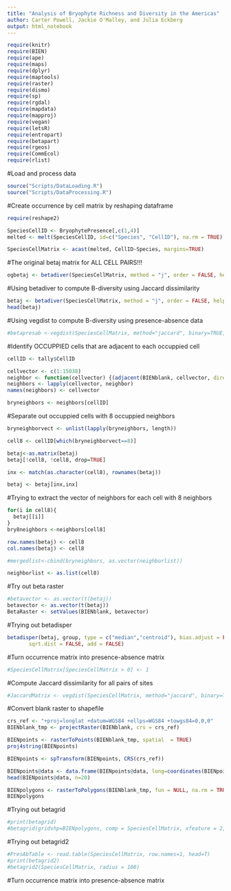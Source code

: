 ```yaml
---
title: "Analysis of Bryophyte Richness and Diversity in the Americas"
author: Carter Powell, Jackie O'Malley, and Julia Eckberg
output: html_notebook
---
```


```r
require(knitr)
require(BIEN)
require(ape)
require(maps)
require(dplyr)
require(maptools)
require(raster)
require(dismo)
require(sp)
require(rgdal)
require(mapdata)
require(mapproj)
require(vegan)
require(letsR)
require(entropart)
require(betapart)
require(rgeos)
require(CommEcol)
require(rlist)
```

#Load and process data
```r
source("Scripts/DataLoading.R")
source("Scripts/DataProcessing.R")
```


#Create occurrence by cell matrix by reshaping dataframe
```r
require(reshape2)

SpeciesCellID <- BryophytePresence[,c(1,4)]
melted <- melt(SpeciesCellID, id=c("Species", "CellID"), na.rm = TRUE)

SpeciesCellMatrix <- acast(melted, CellID~Species, margins=TRUE)
```

#The original betaj matrix for ALL CELL PAIRS!!!
```r
ogbetaj <- betadiver(SpeciesCellMatrix, method = "j", order = FALSE, help = FALSE)
```


#Using betadiver to compute B-diversity using Jaccard dissimilarity
```r
betaj <- betadiver(SpeciesCellMatrix, method = "j", order = FALSE, help = FALSE)
head(betaj)
```


#Using vegdist to compute B-diversity using presence-absence data
```r
#betapresab <-vegdist(SpeciesCellMatrix, method="jaccard", binary=TRUE, diag=FALSE, upper=TRUE, na.rm = FALSE)
```


#Identify OCCUPPIED cells that are adjacent to each occuppied cell
```r
cellID <- tally$CellID

cellvector <- c(1:15038)
neighbor <- function(cellvector) {(adjacent(BIENblank, cellvector, directions=8, pairs=FALSE, target=cellID, sorted=TRUE, include=FALSE, id=FALSE))}
neighbors <- lapply(cellvector, neighbor)
names(neighbors) <- cellvector

bryneighbors <- neighbors[cellID]
```


#Separate out occuppied cells with 8 occuppied neighbors
```r
bryneighborvect <- unlist(lapply(bryneighbors, length))

cell8 <- cellID[which(bryneighborvect==8)]

betaj<-as.matrix(betaj)
betaj[!cell8, !cell8, drop=TRUE]

inx <- match(as.character(cell8), rownames(betaj))

betaj <- betaj[inx,inx]
```

#Trying to extract the vector of neighbors for each cell with 8 neighbors
```r
for(i in cell8){
  betaj[[i]]
}
bry8neighbors <-neighbors[cell8]

row.names(betaj) <- cell8
col.names(betaj) <- cell8

#mergedlist<-cbind(bryneighbors, as.vector(neighborlist))

neighborlist <- as.list(cell8)
```

#Try out beta raster
```r
#betavector <- as.vector(t(betaj))
betavector <- as.vector(t(betaj))
BetaRaster <- setValues(BIENblank, betavector)
```

#Trying out betadisper
```r
betadisper(betaj, group, type = c("median","centroid"), bias.adjust = FALSE,
       sqrt.dist = FALSE, add = FALSE)
```

#Turn occurrence matrix into presence-absence matrix
```r
#SpeciesCellMatrix[SpeciesCellMatrix > 0] <- 1
```

#Compute Jaccard dissimilarity for all pairs of sites
```r
#JaccardMatrix <- vegdist(SpeciesCellMatrix, method="jaccard", binary=TRUE, upper=TRUE)
```

#Convert blank raster to shapefile
```r
crs_ref <- "+proj=longlat +datum=WGS84 +ellps=WGS84 +towgs84=0,0,0"  
BIENblank_tmp <- projectRaster(BIENblank, crs = crs_ref)

BIENpoints <- rasterToPoints(BIENblank_tmp, spatial  = TRUE)
proj4string(BIENpoints)

BIENpoints <- spTransform(BIENpoints, CRS(crs_ref))

BIENpoints@data <- data.frame(BIENpoints@data, long=coordinates(BIENpoints) [,1], lat=coordinates(BIENpoints) [,2])
head(BIENpoints@data, n=20)

BIENpolygons <- rasterToPolygons(BIENblank_tmp, fun = NULL, na.rm = TRUE, n=8, digits = 12)
BIENpolygons
```


#Trying out betagrid
```r
#print(betagrid)
#betagrid(gridshp=BIENpolygons, comp = SpeciesCellMatrix, xfeature = 2, yfeature = 3, radius = 0.25,index = "jaccard")
```


#Trying out betagrid2
```r
#PresAbTable <- read.table(SpeciesCellMatrix, row.names=1, head=T)
#print(betagrid2)
#betagrid2(SpeciesCellMatrix, radius = 100)
```
#Turn occurrence matrix into presence-absence matrix

